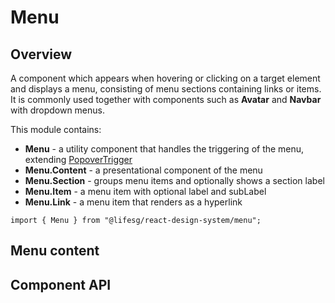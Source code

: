 
<Meta of={MenuStories} />

# Menu

## Overview

A component which appears when hovering or clicking on a target element and displays a menu, consisting of menu sections containing links or items.  
It is commonly used together with components such as **Avatar** and **Navbar** with dropdown menus.

This module contains:

-   **Menu** - a utility component that handles the triggering of the menu, extending [PopoverTrigger](/docs/overlays-popoverv2--docs)
-   **Menu.Content** - a presentational component of the menu
-   **Menu.Section** - groups menu items and optionally shows a section label
-   **Menu.Item** - a menu item with optional label and subLabel
-   **Menu.Link** - a menu item that renders as a hyperlink

```tsx
import { Menu } from "@lifesg/react-design-system/menu";
```

<Canvas of={MenuStories.Default} />

## Menu content

<Canvas of={MenuStories.ContentOnly} />

## Component API

<PropsTable />
